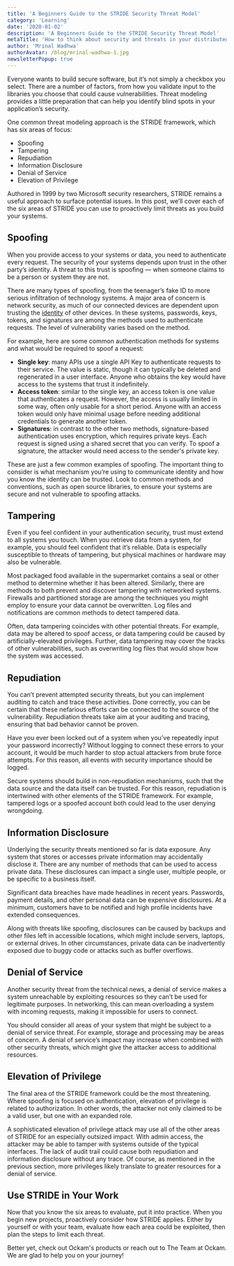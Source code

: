 ```yaml
---
title: 'A Beginners Guide to the STRIDE Security Threat Model'
category: 'Learning'
date: '2020-01-02'
description: 'A Beginners Guide to the STRIDE Security Threat Model'
metaTitle: 'How to think about security and threats in your distributed application'
author: 'Mrinal Wadhwa'
authorAvatar: /blog/mrinal-wadhwa-1.jpg
newsletterPopup: true
---
```

<!-- vale off -->
Everyone wants to build secure software, but it’s not simply a checkbox you select. There are a number of factors, from how you validate input to the libraries you choose that could cause vulnerabilities. Threat modeling provides a little preparation that can help you identify blind spots in your application’s security.

One common threat modeling approach is the STRIDE framework, which has six areas of focus:

- Spoofing
- Tampering
- Repudiation
- Information Disclosure
- Denial of Service
- Elevation of Privilege

Authored in 1999 by two Microsoft security researchers, STRIDE remains a useful approach to surface potential issues. In this post, we’ll cover each of the six areas of STRIDE you can use to proactively limit threats as you build your systems.

## Spoofing

When you provide access to your systems or data, you need to authenticate every request. The security of your systems depends upon trust in the other party’s identity. A threat to this trust is spoofing — when someone claims to be a person or system they are not.

There are many types of spoofing, from the teenager’s fake ID to more serious infiltration of technology systems. A major area of concern is network security, as much of our connected devices are dependent upon trusting the [identity](/learn/concepts/machine-identities-and-credentials/) of other devices. In these systems, passwords, keys, tokens, and signatures are among the methods used to authenticate requests. The level of vulnerability varies based on the method.

For example, here are some common authentication methods for systems and what would be required to spoof a request:

- **Single key**: many APIs use a single API Key to authenticate requests to their service. The value is static, though it can typically be deleted and regenerated in a user interface. Anyone who obtains the key would have access to the systems that trust it indefinitely.
- **Access token**: similar to the single key, an access token is one value that authenticates a request. However, the access is usually limited in some way, often only usable for a short period. Anyone with an access token would only have minimal usage before needing additional credentials to generate another token.
- **Signatures**: in contrast to the other two methods, signature-based authentication uses encryption, which requires private keys. Each request is signed using a shared secret that you can verify. To spoof a signature, the attacker would need access to the sender's private key.

These are just a few common examples of spoofing. The important thing to consider is what mechanism you’re using to communicate identity and how you know the identity can be trusted. Look to common methods and conventions, such as open source libraries, to ensure your systems are secure and not vulnerable to spoofing attacks.

## Tampering

Even if you feel confident in your authentication security, trust must extend to all systems you touch. When you retrieve data from a system, for example, you should feel confident that it’s reliable. Data is especially susceptible to threats of tampering, but physical machines or hardware may also be vulnerable.

Most packaged food available in the supermarket contains a seal or other method to determine whether it has been altered. Similarly, there are methods to both prevent and discover tampering with networked systems. Firewalls and partitioned storage are among the techniques you might employ to ensure your data cannot be overwritten. Log files and notifications are common methods to detect tampered data.

Often, data tampering coincides with other potential threats. For example, data may be altered to spoof access, or data tampering could be caused by artificially-elevated privileges. Further, data tampering may cover the tracks of other vulnerabilities, such as overwriting log files that would show how the system was accessed.

## Repudiation

You can’t prevent attempted security threats, but you can implement auditing to catch and trace these activities. Done correctly, you can be certain that these nefarious efforts can be connected to the source of the vulnerability. Repudiation threats take aim at your auditing and tracing, ensuring that bad behavior cannot be proven.

Have you ever been locked out of a system when you’ve repeatedly input your password incorrectly? Without logging to connect these errors to your account, it would be much harder to stop actual attackers from brute force attempts. For this reason, all events with security importance should be logged.

Secure systems should build in non-repudiation mechanisms, such that the data source and the data itself can be trusted. For this reason, repudiation is intertwined with other elements of the STRIDE framework. For example, tampered logs or a spoofed account both could lead to the user denying wrongdoing.

## Information Disclosure

Underlying the security threats mentioned so far is data exposure. Any system that stores or accesses private information may accidentally disclose it. There are any number of methods that can be used to access private data. These disclosures can impact a single user, multiple people, or be specific to a business itself.

Significant data breaches have made headlines in recent years. Passwords, payment details, and other personal data can be expensive disclosures. At a minimum, customers have to be notified and high profile incidents have extended consequences.

Along with threats like spoofing, disclosures can be caused by backups and other files left in accessible locations, which might include servers, laptops, or external drives. In other circumstances, private data can be inadvertently exposed due to buggy code or attacks such as buffer overflows.

## Denial of Service

Another security threat from the technical news, a denial of service makes a system unreachable by exploiting resources so they can’t be used for legitimate purposes. In networking, this can mean overloading a system with incoming requests, making it impossible for users to connect.

You should consider all areas of your system that might be subject to a denial of service threat. For example, storage and processing may be areas of concern. A denial of service’s impact may increase when combined with other security threats, which might give the attacker access to additional resources.

## Elevation of Privilege

The final area of the STRIDE framework could be the most threatening. Where spoofing is focused on authentication, elevation of privilege is related to authorization. In other words, the attacker not only claimed to be a valid user, but one with an expanded role.

A sophisticated elevation of privilege attack may use all of the other areas of STRIDE for an especially outsized impact. With admin access, the attacker may be able to tamper with systems outside of the typical interfaces. The lack of audit trail could cause both repudiation and information disclosure without any trace. Of course, as mentioned in the previous section, more privileges likely translate to greater resources for a denial of service.

## Use STRIDE in Your Work

Now that you know the six areas to evaluate, put it into practice. When you begin new projects, proactively consider how STRIDE applies. Either by yourself or with your team, evaluate how each area could be exploited, then plan the steps to limit each threat.

Better yet, check out Ockam's products or reach out to The Team at Ockam. We are glad to help you on your journey!

